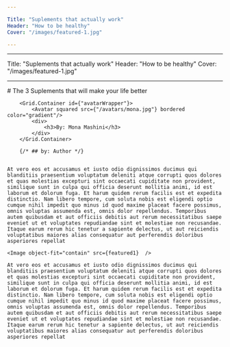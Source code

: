 ```yaml
---

Title: "Suplements that actually work"
Header: "How to be healthy"
Cover: "/images/featured-1.jpg"

---
```



<div id={"meta"}>

---

Title: "Suplements that actually work"
Header: "How to be healthy"
Cover: "/images/featured-1.jpg"

---

</div>

<Layout>

<div id={"blogWrapper"}> 
    # The 3 Suplements that will make your life better

        <Grid.Container id={"avatarWrapper"}>
            <Avatar squared src={"/avatars/mona.jpg"} bordered color="gradient"/>
            <div>
                <h3>By: Mona Mashini</h3>
            </div>
        </Grid.Container>

        {/* ## by: Author */}


    At vero eos et accusamus et iusto odio dignissimos ducimus qui blanditiis praesentium voluptatum deleniti atque corrupti quos dolores et quas molestias excepturi sint occaecati cupiditate non provident, similique sunt in culpa qui officia deserunt mollitia animi, id est laborum et dolorum fuga. Et harum quidem rerum facilis est et expedita distinctio. Nam libero tempore, cum soluta nobis est eligendi optio cumque nihil impedit quo minus id quod maxime placeat facere possimus, omnis voluptas assumenda est, omnis dolor repellendus. Temporibus autem quibusdam et aut officiis debitis aut rerum necessitatibus saepe eveniet ut et voluptates repudiandae sint et molestiae non recusandae. Itaque earum rerum hic tenetur a sapiente delectus, ut aut reiciendis voluptatibus maiores alias consequatur aut perferendis doloribus asperiores repellat

    <Image object-fit="contain" src={featured1}  />

    At vero eos et accusamus et iusto odio dignissimos ducimus qui blanditiis praesentium voluptatum deleniti atque corrupti quos dolores et quas molestias excepturi sint occaecati cupiditate non provident, similique sunt in culpa qui officia deserunt mollitia animi, id est laborum et dolorum fuga. Et harum quidem rerum facilis est et expedita distinctio. Nam libero tempore, cum soluta nobis est eligendi optio cumque nihil impedit quo minus id quod maxime placeat facere possimus, omnis voluptas assumenda est, omnis dolor repellendus. Temporibus autem quibusdam et aut officiis debitis aut rerum necessitatibus saepe eveniet ut et voluptates repudiandae sint et molestiae non recusandae. Itaque earum rerum hic tenetur a sapiente delectus, ut aut reiciendis voluptatibus maiores alias consequatur aut perferendis doloribus asperiores repellat

</div>

</Layout>
